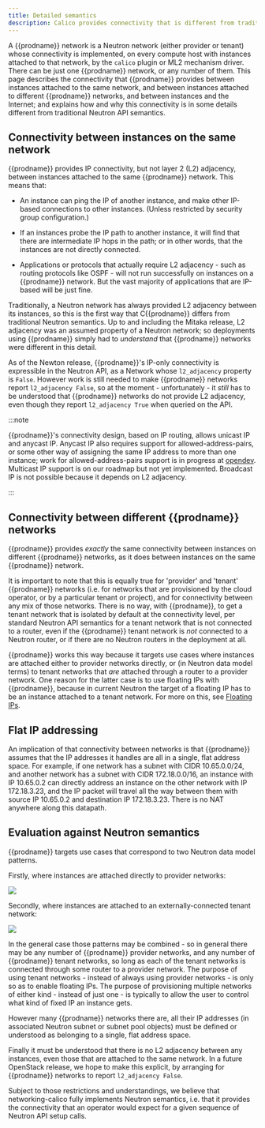 ```yaml
---
title: Detailed semantics
description: Calico provides connectivity that is different from traditional Neutron API semantics.
---
```


A {{prodname}} network is a Neutron network (either provider or tenant) whose
connectivity is implemented, on every compute host with instances attached to
that network, by the `calico` plugin or ML2 mechanism driver. There can be
just one {{prodname}} network, or any number of them. This page describes the
connectivity that {{prodname}} provides between instances attached to the same
network, and between instances attached to different {{prodname}} networks, and
between instances and the Internet; and explains how and why this connectivity
is in some details different from traditional Neutron API semantics.

## Connectivity between instances on the same network

{{prodname}} provides IP connectivity, but not layer 2 (L2) adjacency, between
instances attached to the same {{prodname}} network. This means that:

- An instance can ping the IP of another instance, and make other IP-based
  connections to other instances. (Unless restricted by security group
  configuration.)

- If an instances probe the IP path to another instance, it will find that
  there are intermediate IP hops in the path; or in other words, that the
  instances are not directly connected.

- Applications or protocols that actually require L2 adjacency - such as
  routing protocols like OSPF - will not run successfully on instances on a
  {{prodname}} network. But the vast majority of applications that are IP-based will
  be just fine.

Traditionally, a Neutron network has always provided L2 adjacency between its
instances, so this is the first way that C{{prodname}} differs from traditional
Neutron semantics. Up to and including the Mitaka release, L2 adjacency was an
assumed property of a Neutron network; so deployments using {{prodname}} simply had
to _understand_ that {{prodname}} networks were different in this detail.

As of the Newton release, {{prodname}}'s IP-only connectivity is expressible in the
Neutron API, as a Network whose `l2_adjacency` property is `False`.
However work is still needed to make {{prodname}} networks report `l2_adjacency False`, so at the moment - unfortunately - it _still_ has to be understood that
{{prodname}} networks do not provide L2 adjacency, even though they report
`l2_adjacency True` when queried on the API.

:::note

{{prodname}}'s connectivity design, based on IP routing, allows unicast IP
and anycast IP. Anycast IP also requires support for allowed-address-pairs,
or some other way of assigning the same IP address to more than one instance;
work for allowed-address-pairs support is in progress at [opendev](https://review.openstack.org/#/c/344008/).
Multicast IP support is on our roadmap but not yet implemented. Broadcast IP
is not possible because it depends on L2 adjacency.

:::

## Connectivity between different {{prodname}} networks

{{prodname}} provides _exactly_ the same connectivity between instances on different
{{prodname}} networks, as it does between instances on the same {{prodname}} network.

It is important to note that this is equally true for 'provider' and 'tenant'
{{prodname}} networks (i.e. for networks that are provisioned by the cloud operator,
or by a particular tenant or project), and for connectivity between any mix of
those networks. There is no way, with {{prodname}}, to get a tenant network that is
isolated by default at the connectivity level, per standard Neutron API
semantics for a tenant network that is not connected to a router, even if the
{{prodname}} tenant network is _not_ connected to a Neutron router, or if there are
no Neutron routers in the deployment at all.

{{prodname}} works this way because it targets use cases where instances are attached
either to provider networks directly, or (in Neutron data model terms) to
tenant networks that _are_ attached through a router to a provider network.
One reason for the latter case is to use floating IPs with {{prodname}}, because in
current Neutron the target of a floating IP has to be an instance attached to a
tenant network. For more on this, see [Floating IPs](floating-ips.mdx).

## Flat IP addressing

An implication of that connectivity between networks is that {{prodname}} assumes
that the IP addresses it handles are all in a single, flat address space. For
example, if one network has a subnet with CIDR 10.65.0.0/24, and another
network has a subnet with CIDR 172.18.0.0/16, an instance with IP 10.65.0.2 can
directly address an instance on the other network with IP 172.18.3.23, and the
IP packet will travel all the way between them with source IP 10.65.0.2 and
destination IP 172.18.3.23. There is no NAT anywhere along this datapath.

## Evaluation against Neutron semantics

{{prodname}} targets use cases that correspond to two Neutron data model patterns.

Firstly, where instances are attached directly to provider networks:

![](/img/calico/3.25/networking-calico/calico-provider.png)

Secondly, where instances are attached to an externally-connected tenant
network:

![](/img/calico/3.25/networking-calico/calico-tenant.png)

In the general case those patterns may be combined - so in general there may be
any number of {{prodname}} provider networks, and any number of {{prodname}} tenant
networks, so long as each of the tenant networks is connected through some
router to a provider network. The purpose of using tenant networks - instead
of always using provider networks - is only so as to enable floating IPs. The
purpose of provisioning multiple networks of either kind - instead of just
one - is typically to allow the user to control what kind of fixed IP an
instance gets.

However many {{prodname}} networks there are, all their IP addresses (in associated
Neutron subnet or subnet pool objects) must be defined or understood as
belonging to a single, flat address space.

Finally it must be understood that there is no L2 adjacency between any
instances, even those that are attached to the same network. In a future
OpenStack release, we hope to make this explicit, by arranging for {{prodname}}
networks to report `l2_adjacency False`.

Subject to those restrictions and understandings, we believe that
networking-calico fully implements Neutron semantics, i.e. that it provides the
connectivity that an operator would expect for a given sequence of Neutron API
setup calls.
